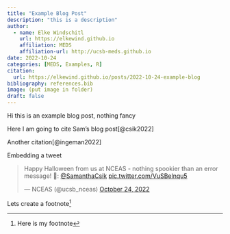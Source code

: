 ```yaml
---
title: "Example Blog Post"
description: "this is a description"
author:
  - name: Elke Windschitl
    url: https://elkewind.github.io
    affiliation: MEDS
    affiliation-url: http://ucsb-meds.github.io
date: 2022-10-24
categories: [MEDS, Examples, R]
citation: 
  url: https://elkewind.github.io/posts/2022-10-24-example-blog
bibliography: references.bib
image: (put image in folder)
draft: false
---
```


Hi this is an example blog post, nothing fancy

Here I am going to cite Sam's blog post[@csik2022]

Another citation[@ingeman2022]

Embedding a tweet 
<blockquote class="twitter-tweet"><p lang="en" dir="ltr">Happy Halloween from us at NCEAS - nothing spookier than an error message! 🎃: <a href="https://twitter.com/SamanthaCsik?ref_src=twsrc%5Etfw">@SamanthaCsik</a> <a href="https://t.co/VuSBelnqu5">pic.twitter.com/VuSBelnqu5</a></p>&mdash; NCEAS (@ucsb_nceas) <a href="https://twitter.com/ucsb_nceas/status/1584617722930860033?ref_src=twsrc%5Etfw">October 24, 2022</a></blockquote> <script async src="https://platform.twitter.com/widgets.js" charset="utf-8"></script>

Lets create a footnote[^1]

[^1]: Here is my footnote